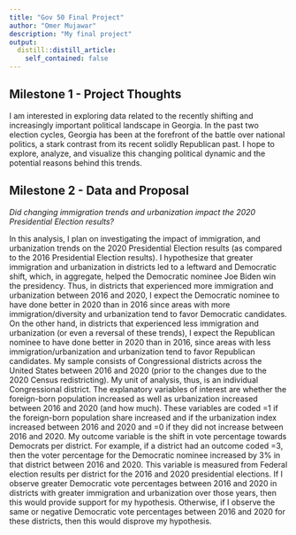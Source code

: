 ```yaml
---
title: "Gov 50 Final Project"
author: "Omer Mujawar"
description: "My final project"
output:
  distill::distill_article:
    self_contained: false
---
```




## Milestone 1 - Project Thoughts

I am interested in exploring data related to the recently shifting and increasingly important political landscape in Georgia. In the past two election cycles, Georgia has been at the forefront of the battle over national politics, a stark contrast from its recent solidly Republican past. I hope to explore, analyze, and visualize this changing political dynamic and the potential reasons behind this trends.

## Milestone 2 - Data and Proposal

*Did changing immigration trends and urbanization impact the 2020 Presidential Election results?* 

In this analysis, I plan on investigating the impact of immigration, and urbanization trends on the 2020 Presidential Election results (as compared to the 2016 Presidential Election results). I hypothesize that greater immigration and urbanization in districts led to a leftward and Democratic shift, which, in aggregate, helped the Democratic nominee Joe Biden win the presidency. Thus, in districts that experienced more immigration and urbanization between 2016 and 2020, I expect the Democratic nominee to have done better in 2020 than in 2016 since areas with more immigration/diversity and urbanization tend to favor Democratic candidates. On the other hand, in districts that experienced less immigration and urbanization (or even a reversal of these trends), I expect the Republican nominee to have done better in 2020 than in 2016, since areas with less immigration/urbanization and urbanization tend to favor Republican candidates. My sample consists of Congressional districts across the United States between 2016 and 2020 (prior to the changes due to the 2020 Census redistricting). My unit of analysis, thus, is an individual Congressional district. The explanatory variables of interest are whether the foreign-born population increased as well as urbanization increased between 2016 and 2020 (and how much). These variables are coded =1 if the foreign-born population share increased and if the urbanization index increased between 2016 and 2020 and =0 if they did not increase between 2016 and 2020. My outcome variable is the shift in vote percentage towards Democrats per district. For example, if a district had an outcome coded =3, then the voter percentage for the Democratic nominee increased by 3% in that district between 2016 and 2020. This variable is measured from Federal election results per district for the 2016 and 2020 presidential elections. If I observe greater Democratic vote percentages between 2016 and 2020 in districts with greater immigration and urbanization over those years, then this would provide support for my hypothesis. Otherwise, if I observe the same or negative Democratic vote percentages between 2016 and 2020 for these districts, then this would disprove my hypothesis.